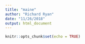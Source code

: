 ```yaml
---
title: "maine"
author: "Richard Ryan"
date: "11/26/2018"
output: html_document
---
```


```r
knitr::opts_chunk$set(echo = TRUE)
```

